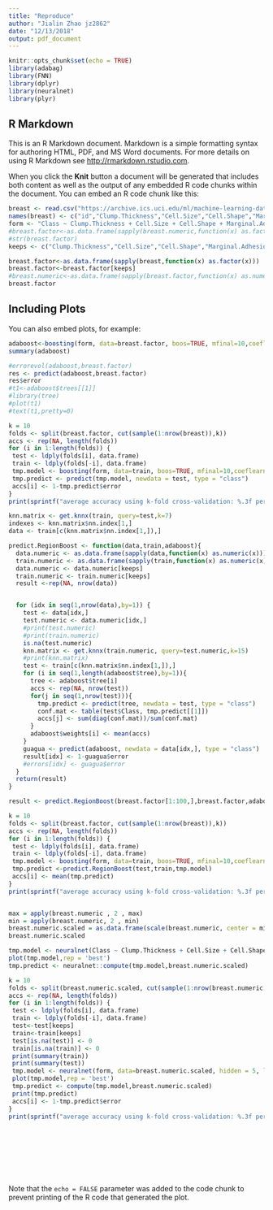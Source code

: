 ```yaml
---
title: "Reproduce"
author: "Jialin Zhao jz2862"
date: "12/13/2018"
output: pdf_document
---
```


```r
knitr::opts_chunk$set(echo = TRUE)
library(adabag)
library(FNN)
library(dplyr)
library(neuralnet)
library(plyr)

```

## R Markdown

This is an R Markdown document. Markdown is a simple formatting syntax for authoring HTML, PDF, and MS Word documents. For more details on using R Markdown see <http://rmarkdown.rstudio.com>.

When you click the **Knit** button a document will be generated that includes both content as well as the output of any embedded R code chunks within the document. You can embed an R code chunk like this:

```r
breast <- read.csv("https://archive.ics.uci.edu/ml/machine-learning-databases/breast-cancer-wisconsin/breast-cancer-wisconsin.data")
names(breast) <- c("id","Clump.Thickness","Cell.Size","Cell.Shape","Marginal.Adhesion","Single.Epithelial.Cell.Size","Bare.Nuclei","Bland.Chromatin","Normal.Nucleoli","Mitoses","Class")
form <- "Class ~ Clump.Thickness + Cell.Size + Cell.Shape + Marginal.Adhesion + Single.Epithelial.Cell.Size + Bare.Nuclei + Bland.Chromatin + Normal.Nucleoli + Mitoses"
#breast.factor<-as.data.frame(sapply(breast.numeric,function(x) as.factor(x)))
#str(breast.factor)
keeps <- c("Clump.Thickness","Cell.Size","Cell.Shape","Marginal.Adhesion","Single.Epithelial.Cell.Size","Bare.Nuclei","Bland.Chromatin","Normal.Nucleoli","Mitoses","Class")

breast.factor<-as.data.frame(sapply(breast,function(x) as.factor(x)))
breast.factor<-breast.factor[keeps]
#breast.numeric<-as.data.frame(sapply(breast.factor,function(x) as.numeric(x)))
breast.factor
```

## Including Plots

You can also embed plots, for example:

```r
adaboost<-boosting(form, data=breast.factor, boos=TRUE, mfinal=10,coeflearn='Breiman')
summary(adaboost)
```

```r
#errorevol(adaboost,breast.factor)
res <- predict(adaboost,breast.factor)
res$error
#t1<-adaboost$trees[[1]]
#library(tree)
#plot(t1)
#text(t1,pretty=0)
```

```r
k = 10
folds <- split(breast.factor, cut(sample(1:nrow(breast)),k))
accs <- rep(NA, length(folds))
for (i in 1:length(folds)) {
 test <- ldply(folds[i], data.frame)
 train <- ldply(folds[-i], data.frame)
 tmp.model <- boosting(form, data=train, boos=TRUE, mfinal=10,coeflearn='Breiman')
 tmp.predict <- predict(tmp.model, newdata = test, type = "class")
 accs[i] <- 1-tmp.predict$error
}
print(sprintf("average accuracy using k-fold cross-validation: %.3f percent",100*mean(accs)))
```

```r
knn.matrix <- get.knnx(train, query=test,k=7)
indexes <- knn.matrix$nn.index[1,]
data <- train[c(knn.matrix$nn.index[1,]),]
```

```r
predict.RegionBoost <- function(data,train,adaboost){
  data.numeric <- as.data.frame(sapply(data,function(x) as.numeric(x)))
  train.numeric <- as.data.frame(sapply(train,function(x) as.numeric(x)))
  data.numeric <- data.numeric[keeps]
  train.numeric <- train.numeric[keeps]
  result <-rep(NA, nrow(data))


  for (idx in seq(1,nrow(data),by=1)) {
    test <- data[idx,]
    test.numeric <- data.numeric[idx,]
    #print(test.numeric)
    #print(train.numeric)
    is.na(test.numeric)
    knn.matrix <- get.knnx(train.numeric, query=test.numeric,k=15)
    #print(knn.matrix)
    test <- train[c(knn.matrix$nn.index[1,]),]
    for (i in seq(1,length(adaboost$tree),by=1)){
      tree <- adaboost$tree[i]
      accs <- rep(NA, nrow(test))
      for(j in seq(1,nrow(test))){
        tmp.predict <- predict(tree, newdata = test, type = "class")
        conf.mat <- table(test$Class, tmp.predict[[1]])
        accs[j] <- sum(diag(conf.mat))/sum(conf.mat)
      }
      adaboost$weights[i] <- mean(accs)
    }
    guagua <- predict(adaboost, newdata = data[idx,], type = "class")
    result[idx] <- 1-guagua$error
    #errors[idx] <- guagua$error
  }
  return(result)
}

```

```r
result <- predict.RegionBoost(breast.factor[1:100,],breast.factor,adaboost)
```

```r
k = 10
folds <- split(breast.factor, cut(sample(1:nrow(breast)),k))
accs <- rep(NA, length(folds))
for (i in 1:length(folds)) {
 test <- ldply(folds[i], data.frame)
 train <- ldply(folds[-i], data.frame)
 tmp.model <- boosting(form, data=train, boos=TRUE, mfinal=10,coeflearn='Breiman')
 tmp.predict <-predict.RegionBoost(test,train,tmp.model)
 accs[i] <- mean(tmp.predict)
}
print(sprintf("average accuracy using k-fold cross-validation: %.3f percent",100*mean(accs)))
```

```r

```

```r
max = apply(breast.numeric , 2 , max)
min = apply(breast.numeric, 2 , min)
breast.numeric.scaled = as.data.frame(scale(breast.numeric, center = min, scale = max - min))
breast.numeric.scaled
```

```r
tmp.model <- neuralnet(Class ~ Clump.Thickness + Cell.Size + Cell.Shape + Marginal.Adhesion + Single.Epithelial.Cell.Size + Bare.Nuclei + Bland.Chromatin + Normal.Nucleoli + Mitoses, data=breast.numeric.scaled, hidden = 5, linear.output = FALSE)
plot(tmp.model,rep = 'best')
tmp.predict <- neuralnet::compute(tmp.model,breast.numeric.scaled)
```

```r
k = 10
folds <- split(breast.numeric.scaled, cut(sample(1:nrow(breast.numeric.scaled)),k))
accs <- rep(NA, length(folds))
for (i in 1:length(folds)) {
 test <- ldply(folds[i], data.frame)
 train <- ldply(folds[-i], data.frame)
 test<-test[keeps]
 train<-train[keeps]
 test[is.na(test)] <- 0
 train[is.na(train)] <- 0
 print(summary(train))
 print(summary(test))
 tmp.model <- neuralnet(form, data=breast.numeric.scaled, hidden = 5, linear.output = FALSE)
 plot(tmp.model,rep = 'best')
 tmp.predict <- compute(tmp.model,breast.numeric.scaled)
 print(tmp.predict)
 accs[i] <- 1-tmp.predict$error
}
print(sprintf("average accuracy using k-fold cross-validation: %.3f percent",100*mean(accs)))
```

```r

```

```r

```

```r

```

```r

```

```r

```

```r

```

```r

```

```r

```

Note that the `echo = FALSE` parameter was added to the code chunk to prevent printing of the R code that generated the plot.

